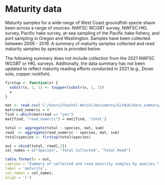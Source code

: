 # Maturity data

Maturity samples for a wide range of West Coast groundfish specie shave been across a range of sources: NWFSC WCGBT survey, NWFSC HKL survey, Pacific hake survey, at-sea sampling of the Pacific hake fishery, and port sampling in Oregon and Washington.  Samples have been collected between 2009 - 2019. A summary of maturity samples collected and read maturity samples by species is provided below.  

The following summary does not include collection from the 2021 NWFSC WCGBT or HKL surveys.  Addtionally, the data summary has not been updated to reflect maturity reading efforts conducted in 2021 (e.g., Dover sole, copper rockfish). 

```r

firstup <- function(x) {
  substr(x, 1, 1) <- toupper(substr(x, 1, 1))
  x
}

mat <- read.csv('C:/Users/Chantel.Wetzel/Documents/GitHub/data_summary/data/maturity_reads.csv')
mat$read_numeric = 0
find = which(mat$read == "yes")
mat[find, "read_numeric"] = mat[find, 'total']

total <- aggregate(total ~ species, mat, sum)
read  <- aggregate(read_numeric ~ species, mat, sum)
total$species <- firstup(total$species)

out = cbind(total, read[,2])
col_names = c("Species", "Total Collected", "Total Read")

table_format(x = out, 
caption = "Summary of collected and read maturity samples by species.",
label = 'maturity',
col_names = col_names,
align = 'l')


```
